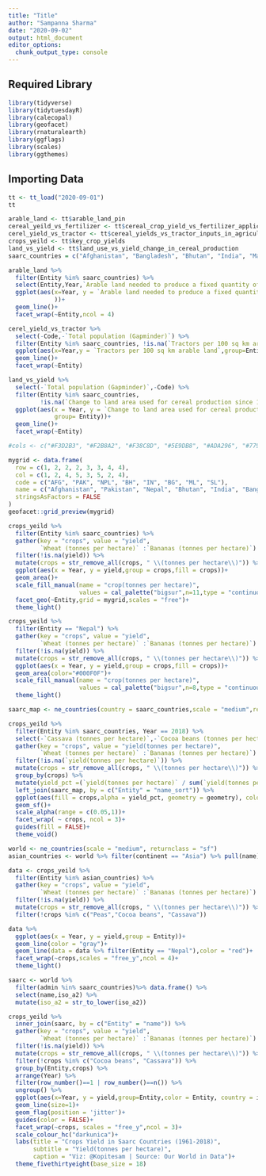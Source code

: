 ```yaml
---
title: "Title"
author: "Sampanna Sharma"
date: "2020-09-02"
output: html_document
editor_options: 
  chunk_output_type: console
---
```


## Required Library
```r
library(tidyverse)
library(tidytuesdayR)
library(calecopal)
library(geofacet)
library(rnaturalearth)
library(ggflags)
library(scales)
library(ggthemes)
```

## Importing Data
```r
tt <- tt_load("2020-09-01")
tt
```

```r
arable_land <- tt$arable_land_pin
cereal_yeild_vs_fertilizer <- tt$cereal_crop_yield_vs_fertilizer_application
cerel_yield_vs_tractor <- tt$cereal_yields_vs_tractor_inputs_in_agriculture
crops_yeild <- tt$key_crop_yields
land_vs_yield <- tt$land_use_vs_yield_change_in_cereal_production
saarc_countries = c("Afghanistan", "Bangladesh", "Bhutan", "India", "Maldives", "Nepal", "Pakistan", "Sri Lanka")
```

```r

arable_land %>%
  filter(Entity %in% saarc_countries) %>% 
  select(Entity,Year,`Arable land needed to produce a fixed quantity of crops ((1.0 = 1961))`) %>% 
  ggplot(aes(x=Year, y = `Arable land needed to produce a fixed quantity of crops ((1.0 = 1961))`,
             ))+
  geom_line()+
  facet_wrap(~Entity,ncol = 4)
```

```r
cerel_yield_vs_tractor %>% 
  select(-Code,-`Total population (Gapminder)`) %>% 
  filter(Entity %in% saarc_countries, !is.na(`Tractors per 100 sq km arable land`)) %>%
  ggplot(aes(x=Year,y = `Tractors per 100 sq km arable land`,group=Entity))+
  geom_line()+
  facet_wrap(~Entity)
```

```r
land_vs_yield %>% 
  select(-`Total population (Gapminder)`,-Code) %>% 
  filter(Entity %in% saarc_countries, 
         !is.na(`Change to land area used for cereal production since 1961`)) %>% 
  ggplot(aes(x = Year, y = `Change to land area used for cereal production since 1961`,
             group= Entity))+
  geom_line()+
  facet_wrap(~Entity)
```

```r
#cols <- c("#F3D2B3", "#F2B8A2", "#F38C8D", "#5E9DB8", "#ADA296", "#779EAF","#2C5F72","#000000")

mygrid <- data.frame(
  row = c(1, 2, 2, 2, 3, 3, 4, 4),
  col = c(1, 2, 4, 5, 3, 5, 2, 4),
  code = c("AFG", "PAK", "NPL", "BH", "IN", "BG", "ML", "SL"),
  name = c("Afghanistan", "Pakistan", "Nepal", "Bhutan", "India", "Bangladesh", "Maldives", "Sri Lanka"),
  stringsAsFactors = FALSE
)
geofacet::grid_preview(mygrid)

crops_yeild %>% 
  filter(Entity %in% saarc_countries) %>% 
  gather(key = "crops", value = "yield",
         `Wheat (tonnes per hectare)` :`Bananas (tonnes per hectare)`) %>% 
  filter(!is.na(yield)) %>% 
  mutate(crops = str_remove_all(crops, " \\(tonnes per hectare\\)")) %>% 
  ggplot(aes(x = Year, y = yield,group = crops,fill = crops))+
  geom_area()+
  scale_fill_manual(name = "crop(tonnes per hectare)", 
                    values = cal_palette("bigsur",n=11,type = "continuous"))+
  facet_geo(~Entity,grid = mygrid,scales = "free")+
  theme_light()
```

```r
crops_yeild %>% 
  filter(Entity == "Nepal") %>% 
  gather(key = "crops", value = "yield",
         `Wheat (tonnes per hectare)` :`Bananas (tonnes per hectare)`) %>% 
  filter(!is.na(yield)) %>% 
  mutate(crops = str_remove_all(crops, " \\(tonnes per hectare\\)")) %>% 
  ggplot(aes(x = Year, y = yield,group = crops,fill = crops))+
  geom_area(color="#000F0F")+
  scale_fill_manual(name = "crop(tonnes per hectare)", 
                    values = cal_palette("bigsur",n=8,type = "continuous"))+
  theme_light()
```

```r
saarc_map <- ne_countries(country = saarc_countries,scale = "medium",returnclass = "sf")

crops_yeild %>% 
  filter(Entity %in% saarc_countries, Year == 2018) %>% 
  select(-`Cassava (tonnes per hectare)`,-`Cocoa beans (tonnes per hectare)`) %>% 
  gather(key = "crops", value = "yield(tonnes per hectare)",
         `Wheat (tonnes per hectare)` :`Bananas (tonnes per hectare)`) %>% 
  filter(!is.na(`yield(tonnes per hectare)`)) %>% 
  mutate(crops = str_remove_all(crops, " \\(tonnes per hectare\\)")) %>% 
  group_by(crops) %>% 
  mutate(yield_pct =(`yield(tonnes per hectare)` / sum(`yield(tonnes per hectare)`))*100) %>%
  left_join(saarc_map, by = c("Entity" = "name_sort")) %>% 
  ggplot(aes(fill = crops,alpha = yield_pct, geometry = geometry), color = NA)+
  geom_sf()+
  scale_alpha(range = c(0.05,1))+
  facet_wrap( ~ crops, ncol = 3)+
  guides(fill = FALSE)+
  theme_void()
```

```r
world <- ne_countries(scale = "medium", returnclass = "sf")
asian_countries <- world %>% filter(continent == "Asia") %>% pull(name)

data <- crops_yeild %>% 
  filter(Entity %in% asian_countries) %>% 
  gather(key = "crops", value = "yield",
         `Wheat (tonnes per hectare)` :`Bananas (tonnes per hectare)`) %>% 
  filter(!is.na(yield)) %>% 
  mutate(crops = str_remove_all(crops, " \\(tonnes per hectare\\)")) %>% 
  filter(!crops %in% c("Peas","Cocoa beans", "Cassava"))

data %>% 
  ggplot(aes(x = Year, y = yield,group = Entity))+
  geom_line(color = "gray")+
  geom_line(data = data %>% filter(Entity == "Nepal"),color = "red")+
  facet_wrap(~crops,scales = "free_y",ncol = 4)+
  theme_light()
```

```r
saarc <- world %>% 
  filter(admin %in% saarc_countries)%>% data.frame() %>% 
  select(name,iso_a2) %>% 
  mutate(iso_a2 = str_to_lower(iso_a2))

crops_yeild %>% 
  inner_join(saarc, by = c("Entity" = "name")) %>% 
  gather(key = "crops", value = "yield",
         `Wheat (tonnes per hectare)` :`Bananas (tonnes per hectare)`) %>% 
  filter(!is.na(yield)) %>% 
  mutate(crops = str_remove_all(crops, " \\(tonnes per hectare\\)")) %>% 
  filter(!crops %in% c("Cocoa beans", "Cassava")) %>% 
  group_by(Entity,crops) %>% 
  arrange(Year) %>% 
  filter(row_number()==1 | row_number()==n()) %>% 
  ungroup() %>% 
  ggplot(aes(x=Year, y = yield,group=Entity,color = Entity, country = iso_a2)) + 
  geom_line(size=1)+
  geom_flag(position = 'jitter')+
  guides(color = FALSE)+
  facet_wrap(~crops, scales = "free_y",ncol = 3)+
  scale_colour_hc("darkunica")+
  labs(title = "Crops Yield in Saarc Countries (1961-2018)",
       subtitle = "Yield(tonnes per hectare)",
       caption = "Viz: @Kopitesam | Source: Our World in Data")+
  theme_fivethirtyeight(base_size = 18)
```









